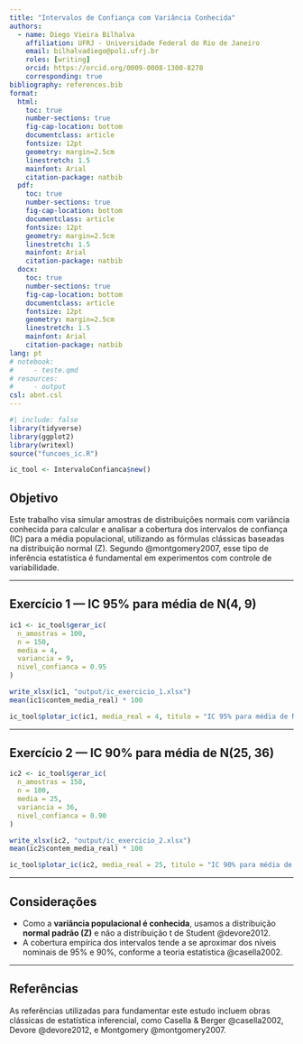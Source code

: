 ```yaml
---
title: "Intervalos de Confiança com Variância Conhecida"
authors:
  - name: Diego Vieira Bilhalva
    affiliation: UFRJ - Universidade Federal do Rio de Janeiro
    email: bilhalvadiego@poli.ufrj.br
    roles: [writing]
    orcid: https://orcid.org/0009-0008-1300-8278
    corresponding: true
bibliography: references.bib
format:
  html:
    toc: true
    number-sections: true
    fig-cap-location: bottom
    documentclass: article
    fontsize: 12pt
    geometry: margin=2.5cm
    linestretch: 1.5
    mainfont: Arial
    citation-package: natbib
  pdf:
    toc: true
    number-sections: true
    fig-cap-location: bottom
    documentclass: article
    fontsize: 12pt
    geometry: margin=2.5cm
    linestretch: 1.5
    mainfont: Arial
    citation-package: natbib
  docx:
    toc: true
    number-sections: true
    fig-cap-location: bottom
    documentclass: article
    fontsize: 12pt
    geometry: margin=2.5cm
    linestretch: 1.5
    mainfont: Arial
    citation-package: natbib
lang: pt
# notebook:
#     - teste.qmd
# resources:
#     - output
csl: abnt.csl
---
```


```r
#| include: false
library(tidyverse)
library(ggplot2)
library(writexl)
source("funcoes_ic.R")

ic_tool <- IntervaloConfianca$new()
```

## Objetivo

Este trabalho visa simular amostras de distribuições normais com
variância conhecida para calcular e analisar a cobertura dos intervalos
de confiança (IC) para a média populacional, utilizando as fórmulas
clássicas baseadas na distribuição normal (Z). Segundo @montgomery2007,
esse tipo de inferência estatística é fundamental em experimentos com
controle de variabilidade.

------------------------------------------------------------------------

## Exercício 1 — IC 95% para média de N(4, 9)

```r
ic1 <- ic_tool$gerar_ic(
  n_amostras = 100,
  n = 150,
  media = 4,
  variancia = 9,
  nivel_confianca = 0.95
)

write_xlsx(ic1, "output/ic_exercicio_1.xlsx")
mean(ic1$contem_media_real) * 100
```

```r
ic_tool$plotar_ic(ic1, media_real = 4, titulo = "IC 95% para média de N(4, 9) - 100 amostras")
```

------------------------------------------------------------------------

## Exercício 2 — IC 90% para média de N(25, 36)

```r
ic2 <- ic_tool$gerar_ic(
  n_amostras = 150,
  n = 100,
  media = 25,
  variancia = 36,
  nivel_confianca = 0.90
)

write_xlsx(ic2, "output/ic_exercicio_2.xlsx")
mean(ic2$contem_media_real) * 100
```

```r
ic_tool$plotar_ic(ic2, media_real = 25, titulo = "IC 90% para média de N(25, 36) - 150 amostras")
```

------------------------------------------------------------------------

## Considerações

-   Como a **variância populacional é conhecida**, usamos a distribuição
    **normal padrão (Z)** e não a distribuição t de Student @devore2012.
-   A cobertura empírica dos intervalos tende a se aproximar dos níveis
    nominais de 95% e 90%, conforme a teoria estatística @casella2002.

------------------------------------------------------------------------

## Referências

As referências utilizadas para fundamentar este estudo incluem obras
clássicas de estatística inferencial, como Casella & Berger
@casella2002, Devore @devore2012, e Montgomery @montgomery2007.

::: references
:::
